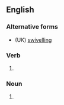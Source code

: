 ==English==

===Alternative forms===
* (UK) [[swivelling]]

===Verb===
{{head|en|verb form}}

# {{lb|en|US}} {{present participle of|en|swivel|nocat=1}}

===Noun===
{{en-noun}}

# {{alt form|en|swivelling}}
